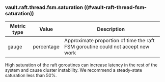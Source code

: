 ### vault.raft.thread.fsm.saturation ((#vault-raft-thread-fsm-saturation))

Metric type | Value       | Description
----------- | ----------- | -----------
gauge       | percentage  | Approximate proportion of time the raft FSM goroutine could not accept new work

High saturation of the raft goroutines can increase latency in the rest of the
system and cause cluster instability. We recommend a steady-state saturation
less than 50%.